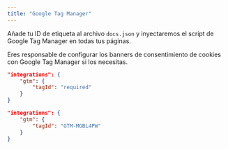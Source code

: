 ```yaml
---
title: "Google Tag Manager"
---
```


Añade tu ID de etiqueta al archivo `docs.json` y inyectaremos el script de Google Tag Manager en todas tus páginas.

Eres responsable de configurar los banners de consentimiento de cookies con Google Tag Manager si los necesitas.

<CodeGroup>

```json Analytics options in docs.json
"integrations": {
    "gtm": {
        "tagId": "required"
    }
}
```

```json Example
"integrations": {
    "gtm": {
        "tagId": "GTM-MGBL4PW"
    }
}
```

</CodeGroup>
